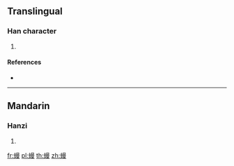 {{character info/new}}
==Translingual==

===Han character===
{{Han char|rn=142|rad=虫|as=11|sn=17|four=57147|canj=LIAWE}}

# {{defn|Han|sort=虫11}}

====References====
* {{Han ref|kx=1096.010|dkj=33536|dj=1560.210|hdz=42885.020|uh=87C3|ud=34755|bh=EE63|bd=61027}}

----

==Mandarin==

===Hanzi===
{{cmn-hanzi|pin=[[wàn]] ([[wan4]])|wg=wan<sup>4</sup>}}

# {{defn|lang=cmn|sort=虫11}}

[[fr:蟃]]
[[pl:蟃]]
[[th:蟃]]
[[zh:蟃]]